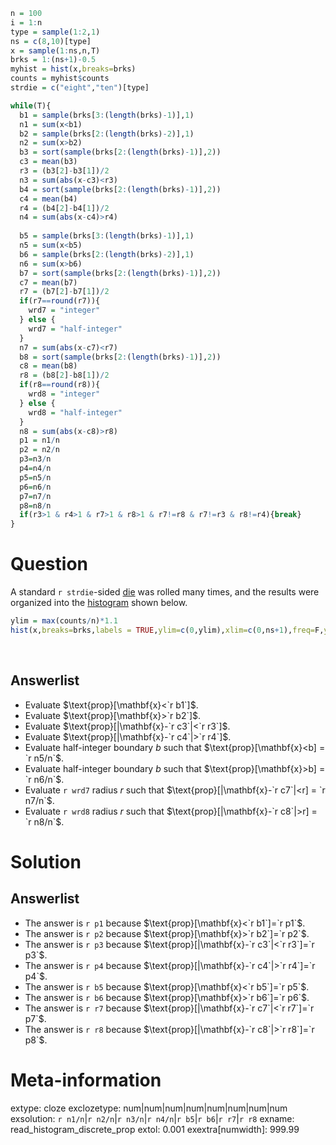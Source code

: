 ```r
n = 100
i = 1:n
type = sample(1:2,1)
ns = c(8,10)[type]
x = sample(1:ns,n,T)
brks = 1:(ns+1)-0.5
myhist = hist(x,breaks=brks)
counts = myhist$counts
strdie = c("eight","ten")[type]

while(T){
  b1 = sample(brks[3:(length(brks)-1)],1)
  n1 = sum(x<b1)
  b2 = sample(brks[2:(length(brks)-2)],1)
  n2 = sum(x>b2)
  b3 = sort(sample(brks[2:(length(brks)-1)],2))
  c3 = mean(b3)
  r3 = (b3[2]-b3[1])/2
  n3 = sum(abs(x-c3)<r3)
  b4 = sort(sample(brks[2:(length(brks)-1)],2))
  c4 = mean(b4)
  r4 = (b4[2]-b4[1])/2
  n4 = sum(abs(x-c4)>r4)
  
  b5 = sample(brks[3:(length(brks)-1)],1)
  n5 = sum(x<b5)
  b6 = sample(brks[2:(length(brks)-2)],1)
  n6 = sum(x>b6)
  b7 = sort(sample(brks[2:(length(brks)-1)],2))
  c7 = mean(b7)
  r7 = (b7[2]-b7[1])/2
  if(r7==round(r7)){
    wrd7 = "integer"
  } else {
    wrd7 = "half-integer"
  }
  n7 = sum(abs(x-c7)<r7)
  b8 = sort(sample(brks[2:(length(brks)-1)],2))
  c8 = mean(b8)
  r8 = (b8[2]-b8[1])/2
  if(r8==round(r8)){
    wrd8 = "integer"
  } else {
    wrd8 = "half-integer"
  }
  n8 = sum(abs(x-c8)>r8)
  p1 = n1/n
  p2 = n2/n
  p3=n3/n
  p4=n4/n
  p5=n5/n
  p6=n6/n
  p7=n7/n
  p8=n8/n
  if(r3>1 & r4>1 & r7>1 & r8>1 & r7!=r8 & r7!=r3 & r8!=r4){break}
}
```

Question
========

A standard `r strdie`-sided [die](https://en.wikipedia.org/wiki/Dice) was rolled many times, and the results were organized into the [histogram](https://en.wikipedia.org/wiki/Histogram){target="blank"} shown below. 

```r
ylim = max(counts/n)*1.1
hist(x,breaks=brks,labels = TRUE,ylim=c(0,ylim),xlim=c(0,ns+1),freq=F,ylab="Relative Frequency")
```
\


Answerlist
--------
* Evaluate $\text{prop}[\mathbf{x}<`r b1`]$.
* Evaluate $\text{prop}[\mathbf{x}>`r b2`]$.
* Evaluate $\text{prop}[|\mathbf{x}-`r c3`|<`r r3`]$.
* Evaluate $\text{prop}[|\mathbf{x}-`r c4`|>`r r4`]$.
* Evaluate half-integer boundary $b$ such that $\text{prop}[\mathbf{x}<b] = `r n5/n`$.
* Evaluate half-integer boundary $b$ such that $\text{prop}[\mathbf{x}>b] = `r n6/n`$.
* Evaluate `r wrd7` radius $r$ such that $\text{prop}[|\mathbf{x}-`r c7`|<r] = `r n7/n`$.
* Evaluate `r wrd8` radius $r$ such that $\text{prop}[|\mathbf{x}-`r c8`|>r] = `r n8/n`$.


Solution
========


Answerlist
--------
* The answer is `r p1` because $\text{prop}[\mathbf{x}<`r b1`]=`r p1`$.
* The answer is `r p2` because $\text{prop}[\mathbf{x}>`r b2`]=`r p2`$.
* The answer is `r p3` because $\text{prop}[|\mathbf{x}-`r c3`|<`r r3`]=`r p3`$.
* The answer is `r p4` because $\text{prop}[|\mathbf{x}-`r c4`|>`r r4`]=`r p4`$.
* The answer is `r b5` because $\text{prop}[\mathbf{x}<`r b5`]=`r p5`$.
* The answer is `r b6` because $\text{prop}[\mathbf{x}>`r b6`]=`r p6`$.
* The answer is `r r7` because $\text{prop}[|\mathbf{x}-`r c7`|<`r r7`]=`r p7`$.
* The answer is `r r8` because $\text{prop}[|\mathbf{x}-`r c8`|>`r r8`]=`r p8`$.


Meta-information
================
extype: cloze
exclozetype: num|num|num|num|num|num|num|num
exsolution: `r n1/n`|`r n2/n`|`r n3/n`|`r n4/n`|`r b5`|`r b6`|`r r7`|`r r8`
exname: read_histogram_discrete_prop
extol: 0.001
exextra[numwidth]: 999.99
